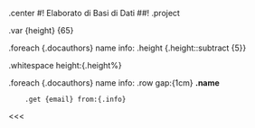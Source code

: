 .center
	#! Elaborato di Basi di Dati
    ##! .project

.var {height} {65}

.foreach {.docauthors}
    name info:
    .height {.height::subtract {5}}

.whitespace height:{.height%}

.foreach {.docauthors}
    name info:
    .row gap:{1cm}
        **.name**

        .get {email} from:{.info}

<<<